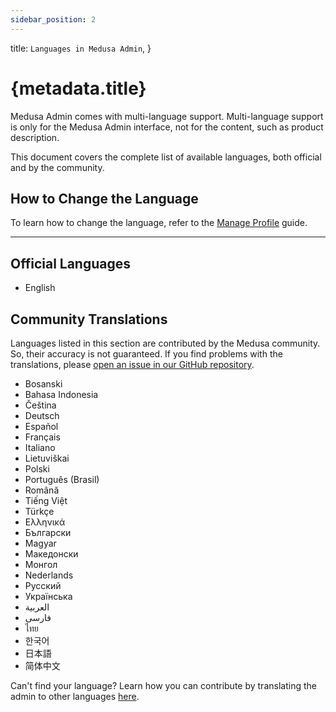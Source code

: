 ```yaml
---
sidebar_position: 2
---
```


  title: `Languages in Medusa Admin`,
}

# {metadata.title}

Medusa Admin comes with multi-language support. Multi-language support is only for the Medusa Admin interface, not for the content, such as product description.

This document covers the complete list of available languages, both official and by the community.

## How to Change the Language

To learn how to change the language, refer to the [Manage Profile](../../settings/profile/page.mdx) guide.

---

## Official Languages

- English

## Community Translations

<Note>

Languages listed in this section are contributed by the Medusa community. So, their accuracy is not guaranteed. If you find problems with the translations, please [open an issue in our GitHub repository](https://github.com/medusajs/medusa/issues).

</Note>

- Bosanski
- Bahasa Indonesia
- Čeština
- Deutsch
- Español
- Français
- Italiano
- Lietuviškai
- Polski
- Português (Brasil)
- Română
- Tiếng Việt
- Türkçe
- Ελληνικά
- Български
- Magyar
- Македонски
- Монгол
- Nederlands
- Русский
- Українська
- العربية
- فارسی
- ไทย
- 한국어
- 日本語
- 简体中文

<Note>

Can't find your language? Learn how you can contribute by translating the admin to other languages [here](!docs!/learn/resources/contribution-guidelines/admin-translations).

</Note>